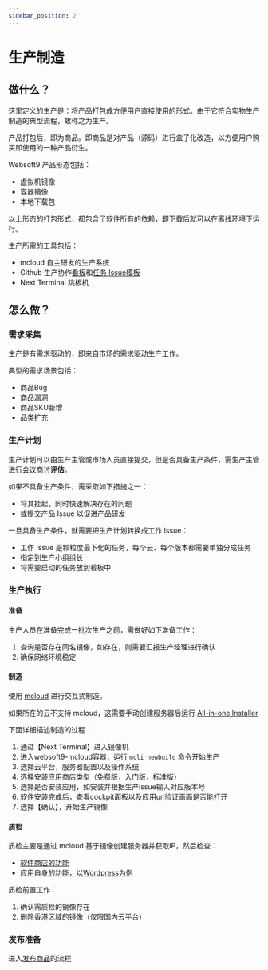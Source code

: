 ```yaml
---
sidebar_position: 2
---
```



# 生产制造

## 做什么？

这里定义的生产是：将产品打包成方便用户直接使用的形式。由于它符合实物生产制造的典型流程，故称之为生产。  

产品打包后，即为商品。即商品是对产品（源码）进行盒子化改造，以方便用户购买即使用的一种产品衍生。  

Websoft9 产品形态包括：

* 虚拟机镜像
* 容器镜像
* 本地下载包

以上形态的打包形式，都包含了软件所有的依赖，即下载后就可以在离线环境下运行。  

生产所需的工具包括：

* mcloud 自主研发的生产系统
* Github 生产协作[看板](https://github.com/orgs/Websoft9/projects/11)和[任务 Issue模板](https://github.com/Websoft9/manufacture/blob/main/.github/ISSUE_TEMPLATE/create_offersku.md)
* Next Terminal 跳板机

## 怎么做？

### 需求采集

生产是有需求驱动的，即来自市场的需求驱动生产工作。  

典型的需求场景包括：

- 商品Bug
- 商品漏洞
- 商品SKU新增
- 品类扩充

### 生产计划

生产计划可以由生产主管或市场人员直接提交，但是否具备生产条件，需生产主管进行会议商讨**评估**。 

如果不具备生产条件，需采取如下措施之一：

- 将其挂起，同时快速解决存在的问题
- 或提交产品 Issue 以促进产品研发

一旦具备生产条件，就需要把生产计划转换成工作 Issue：

* 工作 Issue 是颗粒度最下化的任务，每个云、每个版本都需要单独分成任务
* 指定到生产小组组长
* 将需要启动的任务放到看板中

### 生产执行

#### 准备

生产人员在准备完成一批次生产之前，需做好如下准备工作：

1. 查询是否存在同名镜像，如存在，则需要汇报生产经理进行确认
2. 确保网络环境稳定

#### 制造

使用  [mcloud](https://github.com/websoft9op/mcloud/blob/master/docs/guide.md) 进行交互式制造。  

如果所在的云不支持 mcloud，这需要手动创建服务器后运行 [All-in-one Installer](https://github.com/Websoft9/StackHub#all-in-one-installer)

下面详细描述制造的过程：
1. 通过【Next Terminal】进入镜像机
2. 进入websoft9-mcloud容器，运行 `mcli newbuild` 命令开始生产
3. 选择云平台，服务器配置以及操作系统
4. 选择安装应用商店类型（免费版，入门版，标准版）
5. 选择是否安装应用，如安装并根据生产issue输入对应版本号
6. 软件安装完成后，查看cockpit面板以及应用url验证画面是否能打开
7. 选择【确认】，开始生产镜像

#### 质检

质检主要是通过 mcloud 基于镜像创建服务器并获取IP，然后检查：

- [软件商店的功能](https://support.websoft9.com/docs/next/starter)
- [应用自身的功能，以Wordpress为例](https://support.websoft9.com/docs/next/wordpress)

质检前置工作：

1. 确认需质检的镜像存在
2. 删除香港区域的镜像（仅限国内云平台）


### 发布准备

进入[发布商品](deliver#pulish)的流程

